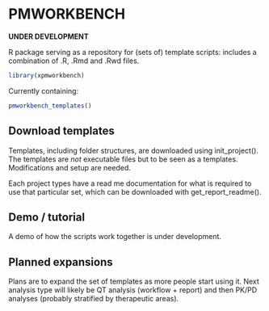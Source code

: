PMWORKBENCH
=======

**UNDER DEVELOPMENT**

R package serving as a repository for (sets of) template scripts: includes a combination of .R, .Rmd and .Rwd files. 

```r
library(xpmworkbench)
```

Currently containing: 
```r
pmworkbench_templates()
```

## Download templates
Templates, including folder structures, are downloaded using init_project(). The templates are *not* executable files but to be seen as a templates. Modifications and setup are needed. 

Each project types have a read me documentation for what is required to use that particular set, which can be downloaded with get_report_readme(). 

## Demo / tutorial
A demo of how the scripts work together is under development.

## Planned expansions
Plans are to expand the set of templates as more people start using it. Next analysis type will likely be QT analysis (workflow + report) and then PK/PD analyses (probably stratified by therapeutic areas). 
